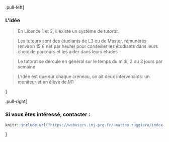 


.pull-left[

### L'idée 

> En Licence 1 et 2, il existe un système de _tutorat._ 

> Les tuteurs sont des étudiants de L3 ou de Master, rémunérés (environ 15 € net par heure) pour conseiller les étudiants dans leurs choix de parcours et les aider dans leurs études

> Le tutorat se déroule en général sur le temps du midi, 2 ou 3 jours par semaine

> L'idée est que sur chaque créneau, on ait deux intervenants: un moniteur et un élève de M1

]

.pull-right[

### Si vous êtes intéressé, contacter : 

```r
knitr::include_url("https://webusers.imj-prg.fr/~matteo.ruggiero/index-fr.html")
```

]